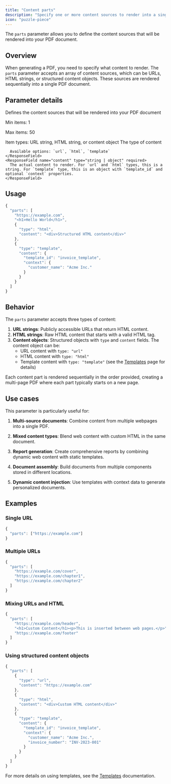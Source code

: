 ```yaml
---
title: "Content parts"
description: "Specify one or more content sources to render into a single PDF document"
icon: "puzzle-piece"
---
```


The `parts` parameter allows you to define the content sources that will be rendered into your PDF document.

## Overview

When generating a PDF, you need to specify what content to render. The `parts` parameter accepts an array of content sources, which can be URLs, HTML strings, or structured content objects. These sources are rendered sequentially into a single PDF document.

## Parameter details

<ResponseField name="parts" type="array" required>
  Defines the content sources that will be rendered into your PDF document
  
  Min items: 1
  
  Max items: 50
  
  Item types: URL string, HTML string, or content object
  <Expandable title="Content Object Properties">
    <ResponseField name="type" type="enum<string>" required>
      The type of content
      
      Available options: `url`, `html`, `template`
    </ResponseField>
    <ResponseField name="content" type="string | object" required>
      The actual content to render. For `url` and `html` types, this is a string. For `template` type, this is an object with `template_id` and optional `context` properties.
    </ResponseField>
  </Expandable>
</ResponseField>

## Usage

```javascript
{
  "parts": [
    "https://example.com",
    "<h1>Hello World</h1>",
    {
      "type": "html",
      "content": "<div>Structured HTML content</div>"
    },
    {
      "type": "template",
      "content": {
        "template_id": "invoice_template",
        "context": {
          "customer_name": "Acme Inc."
        }
      }
    }
  ]
}
```

## Behavior

The `parts` parameter accepts three types of content:

1. **URL strings**: Publicly accessible URLs that return HTML content.
2. **HTML strings**: Raw HTML content that starts with a valid HTML tag.
3. **Content objects**: Structured objects with `type` and `content` fields. The content object can be:
   - URL content with `type: "url"`
   - HTML content with `type: "html"`
   - Template content with `type: "template"` (see the [Templates](/features/content-handling/templates) page for details)

Each content part is rendered sequentially in the order provided, creating a multi-page PDF where each part typically starts on a new page.

## Use cases

This parameter is particularly useful for:

1. **Multi-source documents**: Combine content from multiple webpages into a single PDF.

2. **Mixed content types**: Blend web content with custom HTML in the same document.

3. **Report generation**: Create comprehensive reports by combining dynamic web content with static templates.

4. **Document assembly**: Build documents from multiple components stored in different locations.

5. **Dynamic content injection**: Use templates with context data to generate personalized documents.

## Examples

### Single URL

```javascript
{
  "parts": ["https://example.com"]
}
```

### Multiple URLs

```javascript
{
  "parts": [
    "https://example.com/cover",
    "https://example.com/chapter1",
    "https://example.com/chapter2"
  ]
}
```

### Mixing URLs and HTML

```javascript
{
  "parts": [
    "https://example.com/header",
    "<h1>Custom Content</h1><p>This is inserted between web pages.</p>",
    "https://example.com/footer"
  ]
}
```

### Using structured content objects

```javascript
{
  "parts": [
    {
      "type": "url",
      "content": "https://example.com"
    },
    {
      "type": "html",
      "content": "<div>Custom HTML content</div>"
    },
    {
      "type": "template",
      "content": {
        "template_id": "invoice_template",
        "context": {
          "customer_name": "Acme Inc.",
          "invoice_number": "INV-2023-001"
        }
      }
    }
  ]
}
```

For more details on using templates, see the [Templates](/features/content-handling/templates) documentation. 